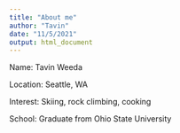 ```yaml
---
title: "About me"
author: "Tavin"
date: "11/5/2021"
output: html_document
---
```


Name: Tavin Weeda

Location: Seattle, WA

Interest: Skiing, rock climbing, cooking

School: Graduate from Ohio State University
